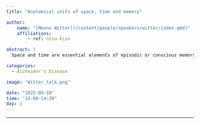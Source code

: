 ```yaml
---
title: "Anatomical units of space, time and memory"

author:
    name: "[Menno Witter](/content/people/speakers/witter/index.qmd)"
    affiliations:
        - ref: ntnu-kisn

abstract: |
  Space and time are essential elements of episodic or conscious memory, the type of memory that is strongly impaired in Alzheimer's patients. To introduce the symposium, we will go through a historical overview of the structural neurobiology of brain structures that mediate conscious memory. This aims to lead to a perspective of where we boldly should travel to further our elementary knowledge, in service of productive applications.

categories:
  - Alzheimer's Disease

image: "Witter_talk.png"

date: "2025-09-10"
time: "14:00-14:30"
day: 1
---
```


***

<!-- <object data="/res/quarto.pdf" type="application/pdf" width="100%" height="600">
</object> -->